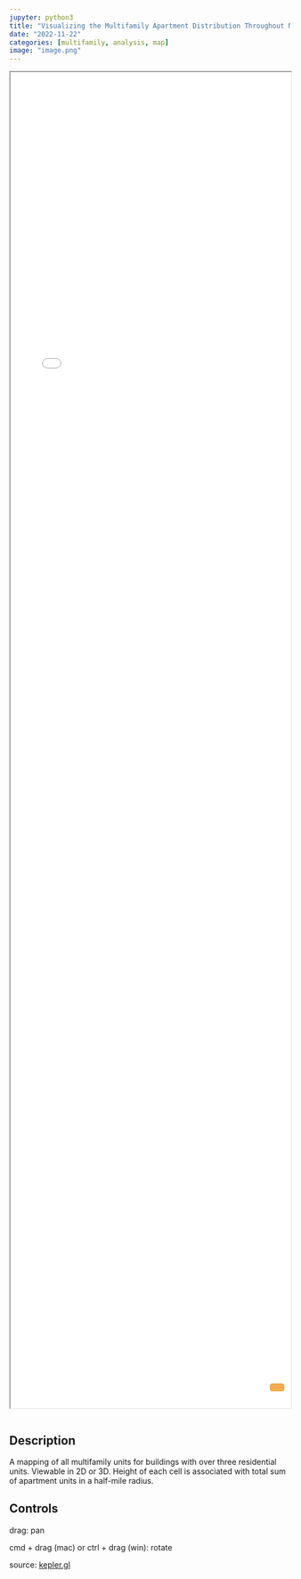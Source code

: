 ```yaml
---
jupyter: python3
title: "Visualizing the Multifamily Apartment Distribution Throughout New Jersey"
date: "2022-11-22"
categories: [multifamily, analysis, map]
image: "image.png"
---
```


```{=html}


 <link rel="stylesheet" href="https://pro.fontawesome.com/releases/v5.10.0/css/all.css" integrity="sha384-AYmEC3Yw5cVb3ZcuHtOA93w35dYTsvhLPVnYs9eStHfGJvOvKxVfELGroGkvsg+p" crossorigin="anonymous" />
  
  <style>
iframe{
    width: 100%;
    height: 60vh;
    font-size: 14px;
    margin-bottom: 1em;
}

#parent > button {
  opacity: 0.3;
  position:relative;
  float: right;
  right:10px;
  bottom:60px;
  transition: 0.5s;
}
#parent > button {
  opacity: 1;
}  


#fullscreeniframe {
    display: inline-block;
    padding: 6px 12px;
    margin-bottom: 0;
    font-size: 14px;
    font-weight: 400;
    line-height: 1.42857143;
    text-align: center;
    white-space: nowrap;
    vertical-align: middle;
    touch-action: manipulation;
    user-select: none;
    background-image: none;
    border: 1px solid transparent;
    border-radius: 4px;
    color: #fff;
    background-color: #f0ad4e;
    border-color: #eea236;
    cursor: pointer;
    position: relative;
    float: right;
    right: 10px;
    bottom: 60px;
    transition: 0.5s;
    opacity: 1;
}
  </style>
</head>
<body>
  <div id=parent>
    <iframe src="./kepler.html">

    </iframe>
    <button id="fullscreeniframe" title="view in full screen" class="button btn btn-warning"><i class="fas fa-expand"></i></button>
  </div>
  <script>
(function(window, document){
        var $ = function(selector,context){return(context||document).querySelector(selector)};

        var iframe = $("iframe"),
            domPrefixes = 'Webkit Moz O ms Khtml'.split(' ');

        var fullscreen = function(elem) {
            var prefix;
            // Mozilla and webkit intialise fullscreen slightly differently
            for ( var i = -1, len = domPrefixes.length; ++i < len; ) {
              prefix = domPrefixes[i].toLowerCase();

              if ( elem[prefix + 'EnterFullScreen'] ) {
                // Webkit uses EnterFullScreen for video
                return prefix + 'EnterFullScreen';
                break;
              } else if( elem[prefix + 'RequestFullScreen'] ) {
                // Mozilla uses RequestFullScreen for all elements and webkit uses it for non video elements
                return prefix + 'RequestFullScreen';
                break;
              }
            }

            return false;
        };              
        // Webkit uses "requestFullScreen" for non video elements
        var fullscreenother = fullscreen(document.createElement("iframe"));

        if(!fullscreen) {
            alert("Fullscreen won't work, please make sure you're using a browser that supports it and you have enabled the feature");
            return;
        }

        $("#fullscreeniframe").addEventListener("click", function(){
            // iframe fullscreen and non video elements in webkit use request over enter
            iframe[fullscreenother]();
            
            
        }, false);
    })(this, this.document);  
  </script>
</body>

```
## Description

A mapping of all multifamily units for buildings with over three residential units. Viewable in 2D or 3D. Height of each cell is associated with total sum of apartment units in a half-mile radius.

## Controls

drag:  pan

cmd + drag (mac) or ctrl + drag (win): rotate

source: [kepler.gl](https://docs.kepler.gl/docs/user-guides/m-map-settings#view-maps-in-3d){target="_blank"}